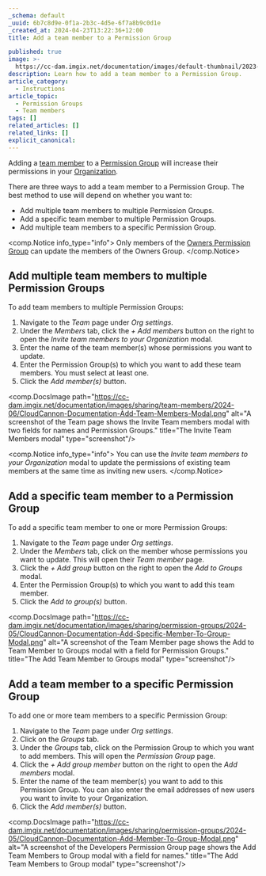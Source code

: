 ```yaml
---
_schema: default
_uuid: 6b7c8d9e-0f1a-2b3c-4d5e-6f7a8b9c0d1e
_created_at: 2024-04-23T13:22:36+12:00
title: Add a team member to a Permission Group

published: true
image: >-
  https://cc-dam.imgix.net/documentation/images/default-thumbnail/2023-Q4/CloudCannon-Documentation-Thumbnail.png
description: Learn how to add a team member to a Permission Group.
article_category:
  - Instructions
article_topic:
  - Permission Groups
  - Team members
tags: []
related_articles: []
related_links: []
explicit_canonical:
---
```

Adding a [team member](/documentation/articles/what-is-a-team-member/) to a [Permission Group](/documentation/articles/what-are-permission-groups/) will increase their permissions in your [Organization](/documentation/articles/what-is-an-organization/).

There are three ways to add a team member to a Permission Group. The best method to use will depend on whether you want to:

* Add multiple team members to multiple Permission Groups.
* Add a specific team member to multiple Permission Groups.
* Add multiple team members to a specific Permission Group.

<comp.Notice info_type="info">
  Only members of the [Owners Permission Group](/documentation/articles/what-are-default-permission-groups/#owners) can update the members of the Owners Group.
</comp.Notice>

## Add multiple team members to multiple Permission Groups

To add team members to multiple Permission Groups:

1. Navigate to the *Team* page under *Org settings*.
2. Under the *Members* tab, click the *\+ Add members* button on the right to open the *Invite team members to your Organization* modal.
3. Enter the name of the team member(s) whose permissions you want to update.
4. Enter the Permission Group(s) to which you want to add these team members. You must select at least one.
5. Click the *Add member(s)* button.

<comp.DocsImage path="https://cc-dam.imgix.net/documentation/images/sharing/team-members/2024-06/CloudCannon-Documentation-Add-Team-Members-Modal.png" alt="A screenshot of the Team page shows the Invite Team members modal with two fields for names and Permission Groups." title="The Invite Team Members modal" type="screenshot"/>

<comp.Notice info_type="info">
  You can use the *Invite team members to your Organization* modal to update the permissions of existing team members at the same time as inviting new users.
</comp.Notice>

## Add a specific team member to a Permission Group

To add a specific team member to one or more Permission Groups:

1. Navigate to the *Team* page under *Org settings*.
2. Under the *Members* tab, click on the member whose permissions you want to update. This will open their *Team member* page.
3. Click the *\+ Add group* button on the right to open the *Add to Groups* modal.
4. Enter the Permission Group(s) to which you want to add this team member.
5. Click the *Add to group(s)* button.

<comp.DocsImage path="https://cc-dam.imgix.net/documentation/images/sharing/permission-groups/2024-05/CloudCannon-Documentation-Add-Specific-Member-To-Group-Modal.png" alt="A screenshot of the Team Member page shows the Add to Team Member to Groups modal with a field for Permission Groups." title="The Add Team Member to Groups modal" type="screenshot"/>

## Add a team member to a specific Permission Group

To add one or more team members to a specific Permission Group:

1. Navigate to the *Team* page under *Org settings*.
2. Click on the *Groups* tab.
3. Under the *Groups* tab, click on the Permission Group to which you want to add members. This will open the *Permission Group* page.
4. Click the *\+ Add group member* button on the right to open the *Add members* modal.
5. Enter the name of the team member(s) you want to add to this Permission Group. You can also enter the email addresses of new users you want to invite to your Organization.
6. Click the *Add member(s)* button.

<comp.DocsImage path="https://cc-dam.imgix.net/documentation/images/sharing/permission-groups/2024-05/CloudCannon-Documentation-Add-Member-To-Group-Modal.png" alt="A screenshot of the Developers Permission Group page shows the Add Team Members to Group modal with a field for names." title="The Add Team Members to Group modal" type="screenshot"/>